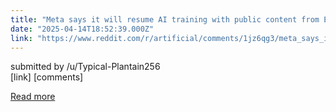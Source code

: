 ```yaml
---
title: "Meta says it will resume AI training with public content from European users"
date: "2025-04-14T18:52:39.000Z"
link: "https://www.reddit.com/r/artificial/comments/1jz6qg3/meta_says_it_will_resume_ai_training_with_public/"
---
```


submitted by    /u/Typical-Plantain256  
 [link]   [comments]

[Read more](https://www.reddit.com/r/artificial/comments/1jz6qg3/meta_says_it_will_resume_ai_training_with_public/)
